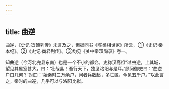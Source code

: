 ```yaml
---
---
---
```

title: 曲逆
---



曲逆，《史记·货殖列传》未言及之，但据同书《陈丞相世家》所云，①《史记·秦本纪》。②《史记·商君列传》。③均见《关中秦汉陶录》卷一。

知曲逆（今河北完县东南）也是一个不小的都会。史称汉高祖“过曲逆，上其城，望见其屋室甚大，曰：‘壮哉县！吾行天下，独见洛阳与是耳。’顾问御史曰：‘曲逆户口几何？’对曰：‘始秦时三万余户，间者兵数起，多亡匿，今见五千户。’”以此言之，秦时的曲逆，几乎可以与洛阳比拟。